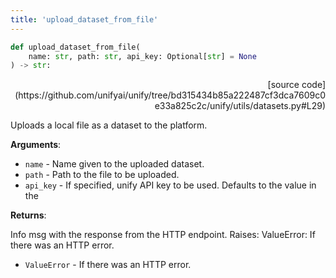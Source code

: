 ```yaml
---
title: 'upload_dataset_from_file'
---
```


```python
def upload_dataset_from_file(
    name: str, path: str, api_key: Optional[str] = None
) -> str:
```

<p align="right">[source code](https://github.com/unifyai/unify/tree/bd315434b85a222487cf3dca7609c0e33a825c2c/unify/utils/datasets.py#L29)</p>

Uploads a local file as a dataset to the platform.

**Arguments**:

- `name` - Name given to the uploaded dataset.
- `path` - Path to the file to be uploaded.
- `api_key` - If specified, unify API key to be used. Defaults to the value in the



**Returns**:

Info msg with the response from the HTTP endpoint.
Raises:
ValueError: If there was an HTTP error.
- `ValueError` - If there was an HTTP error.